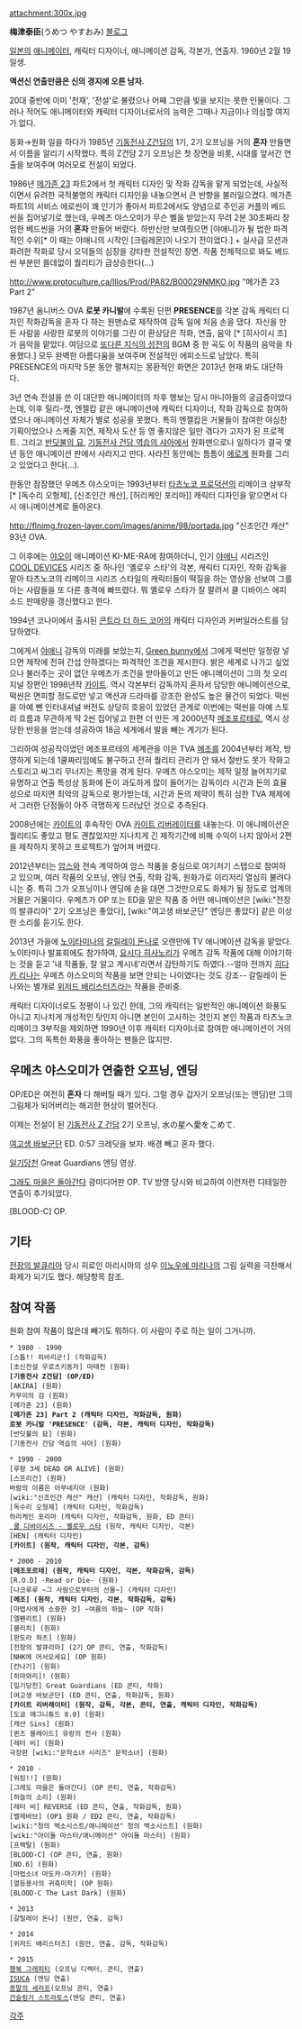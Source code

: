 attachment:300x.jpg

'''梅津泰臣'''(うめつ やすおみ)
[http://nailwonder.blog44.fc2.com/ 블로그]

[[일본]]의 [[애니메이터]], 캐릭터 디자이너, 애니메이션 감독, 각본가, 연출자. 1960년 2월 19일생.

'''액션신 연출만큼은 신의 경지에 오른 남자.'''

20대 중반에 이미 '천재', '전설'로 불렸으나 어째 그만큼 빛을 보지는 못한 인물이다. 그러나 적어도 애니메이터와 캐릭터 디자이너로서의 능력은 그때나 지금이나 의심할 여지가 없다.

동화→원화 일을 하다가 1985년 [[기동전사 Z건담]]의 1기, 2기 오프닝을 거의 '''혼자''' 만들면서 이름을 알리기 시작했다. 특히 Z건담 2기 오프닝은 첫 장면을 비롯, 시대를 앞서간 연출을 보여주며 여러모로 전설이 되었다.

1986년 [[메가존 23]] 파트2에서 첫 캐릭터 디자인 및 작화 감독을 맡게 되었는데, 사실적이면서 유려한 국적불명의 캐릭터 디자인을 내놓으면서 큰 반향을 불러일으켰다. 메가존 파트1의 서비스 에로씬이 꽤 인기가 좋아서 파트2에서도 양념으로 주인공 커플의 베드씬을 집어넣기로 했는데, 우메츠 야스오미가 무슨 삘을 받았는지 무려 2분 30초짜리 장엄한 베드씬을 거의 '''혼자''' 만들어 버렸다. 하반신만 보여줬으면 [야애니]가 될 법한 파격적인 수위[* 이 때는 야애니의 시작인 [크림레몬]이 나오기 전이었다.] + 실사급 모션과 화려한 작화로 당시 오덕들의 심장을 강타한 전설적인 장면. 작품 전체적으로 봐도 베드씬 부분만 쓸데없이 퀄리티가 급상승한다(...)

http://www.protoculture.ca/Illos/Prod/PA82/B00029NMKO.jpg
"메가존 23 Part 2"

1987년 옴니버스 OVA '''로봇 카니발'''에 수록된 단편 '''PRESENCE'''를 각본 감독 캐릭터 디자인 작화감독을 혼자 다 하는 원맨쇼로 제작하여 감독 일에 처음 손을 댔다. 자신을 만든 사람을 사랑한 로봇의 이야기를 그린 이 환상담은 작화, 연출, 음악 [* [히사이시 조]가 음악을 맡았다. 여담으로 [[또다른 지식의 성전]]의 BGM 중 한 곡도 이 작품의 음악을 차용했다.] 모두 완벽한 아름다움을 보여주며 전설적인 에피소드로 남았다. 특히 PRESENCE의 마지막 5분 동안 펼쳐지는 몽환적인 화면은 2013년 현재 봐도 대단하다.

3년 연속 전설을 쓴 이 대단한 애니메이터의 차후 행보는 당시 마니아들의 궁금증이었다는데, 이후 릴리-캣, 엔젤캅 같은 애니메이션에 캐릭터 디자이너, 작화 감독으로 참여하였으나 애니메이션 자체가 별로 성공을 못했다. 특히 엔젤캅은 거물들이 참여한 야심찬 기획이었으나 스케줄 지연, 제작사 도산 등 영 좋지않은 일만 겪다가 고자가 된 프로젝트. 그리고 [[반딧불의 묘]], [[기동전사 건담 역습의 샤아]]에서 원화맨으로나 일하다가 결국 몇 년 동안 애니메이션 판에서 사라지고 만다. 사라진 동안에는 틈틈이 [[에로게]] 원화를 그리고 있었다고 한다(...).

한동안 잠잠했던 우메츠 야스오미는 1993년부터 [[타츠노코 프로덕션]]의 리메이크 삼부작[* [독수리 오형제], [신조인간 캐산], [허리케인 포리마]] 캐릭터 디자인을 맡으면서 다시 애니메이션계로 돌아온다. 

http://flnimg.frozen-layer.com/images/anime/98/portada.jpg
"신조인간 캐산" 93년 OVA.

그 이후에는 [[야오이]] 애니메이션 KI-ME-RA에 참여하더니, 인기 [[야애니]] 시리즈인 [[COOL DEVICES]] 시리즈 중 하나인 '옐로우 스타'의 각본, 캐릭터 디자인, 작화 감독을 맡아 타츠노코의 리메이크 시리즈 스타일의 캐릭터들이 떡질을 하는 영상을 선보여 그를 아는 사람들을 또 다른 충격에 빠뜨렸다. 뭐 옐로우 스타가 잘 팔려서 쿨 디바이스 에피소드 판매량을 갱신했다고 한다. 

1994년 코나미에서 출시된 [[콘트라 더 하드 코어]]의 캐릭터 디자인과 커버일러스트를 담당하였다.

그에게서 [[야애니]] 감독의 미래를 보았는지,  [[Green bunny]]에서 그에게 떡씬만 일정량 넣으면 제작에 전혀 간섭 안하겠다는 파격적인 조건을 제시한다. 밝은 세계로 나가고 싶었으나 불러주는 곳이 없던 우메츠가 조건을 받아들이고 만든 애니메이션이 그의 첫 오리지널 장편인 1998년작 [[카이트]]. 역시 각본부터 감독까지 혼자서 담당한 애니메이션으로, 떡씬은 면피할 정도로만 넣고 액션과 드라마를 강조한 완성도 높은 물건이 되었다. 떡씬을 아예 뺀 인터내셔널 버전도 상당히 호응이 있었던 관계로 이번에는 떡씬을 아예 스토리 흐름과 무관하게 딱 2씬 집어넣고 한편 더 만든 게 2000년작 [[메조포르테]]로, 역시 상당한 반응을 얻는데 성공하여 18금 세계에서 발을 빼는 계기가 된다.

그리하여 성공작이었던 메조포르테의 세계관을 이은 TVA [[메조]]를 2004년부터 제작, 방영하게 되는데 1쿨짜리임에도 불구하고 전혀 퀄리티 관리가 안 돼서 절반도 못가 작화고 스토리고 싸그리 무너지는 폭망을 겪게 된다. 우메츠 야스오미는 제작 일정 늘어지기로 유명하고 연출 특성상 동화에 돈이 과도하게 많이 들어가는 감독이라 시간과 돈의 효율성으로 따지면 최악의 감독으로 평가받는데, 시간과 돈의 제약이 특히 심한 TVA 체제에서 그러한 단점들이 아주 극명하게 드러났던 것으로 추측된다.

2008년에는 [[카이트]]의 후속작인 OVA [[카이트 리버레이터]]를 내놓는다. 이 애니메이션은 퀄리티도 좋았고 평도 괜찮았지만 지나치게 긴 제작기간에 비해 수익이 나지 않아서 2편을 제작하지 못하고 프로젝트가 엎어져 버렸다.

2012년부터는 [[암스]]와 전속 계약하여 암스 작품을 중심으로 여기저기 스탭으로 참여하고 있으며, 여러 작품의 오프닝, 엔딩 연출, 작화 감독, 원화가로 이리저리 열심히 불려다니는 중. 특히 그가 오프닝이나 엔딩에 손을 대면 그것만으로도 화제가 될 정도로 업계의 거물은 거물이다. 우메츠가 OP 또는 ED을 맡은 작품 중 어떤 애니메이션은 [wiki:"전장의 발큐리아" 2기 오프닝은 좋았다], [wiki:"여고생 바보군단" 엔딩은 좋았다] 같은 이상한 소리를 듣기도 한다.

2013년 가을에 [[노이타미나]]의 [[갈릴레이 돈나]]로 오랜만에 TV 애니메이션 감독을 맡았다. 노이타미나 발표회에도 참가하여, [[요시다 히사노리]]가 우메츠 감독 작품에 대해 이야기하는 것을 듣고 '내 작품들, 잘 알고 계시네'라면서 감탄하기도 하였다.--얼마 전까지 [[히다카 리나]]는 우메츠 야스오미의 작품을 보면 안되는 나이였다는 것도 강조-- 갈릴레이 돈나와는 별개로 [[위저드 배리스터즈]]라는 작품을 준비중. 

캐릭터 디자이너로도 정평이 나 있긴 한데, 그의 캐릭터는 일반적인 애니메이션 화풍도 아니고 지나치게 개성적인 탓인지 아니면 본인이 고사하는 것인지 본인 작품과 타츠노코 리메이크 3부작을 제외하면 1990년 이후 캐릭터 디자이너로 참여한 애니메이션이 거의 없다. 그의 독특한 화풍을 좋아하는 팬들은 많지만.

== 우메츠 야스오미가 연출한 오프닝, 엔딩 ==
OP/ED은 여전히 '''혼자''' 다 해버릴 때가 있다. 그럴 경우 갑자기 오프닝(또는 엔딩)만 그의 그림체가 되어버리는 해괴한 현상이 벌어진다.

{{{#!html
<object classid='clsid:d27cdb6e-ae6d-11cf-96b8-444553540000' codebase='http://download.macromedia.com/pub/shockwave/cabs/flash/swflash.cab#version=9,0,0,0'  id='NFPlayer82905' width='499' height='408'><param name='movie' value='http://serviceapi.nmv.naver.com/flash/NFPlayer.swf?vid=FB1A979DF8A941699F055508428F425CE66C&outKey=V1291717fa27038a737670849a576c0ce976bca4e7df3fe22dc490849a576c0ce976b' /><param name='wmode' value='transparent' /><param name='allowScriptAccess' value='always' /><param name='allowFullScreen' value='true' /><embed src='http://serviceapi.nmv.naver.com/flash/NFPlayer.swf?vid=FB1A979DF8A941699F055508428F425CE66C&outKey=V1291717fa27038a737670849a576c0ce976bca4e7df3fe22dc490849a576c0ce976b' wmode='transparent' width='499' height='408' allowScriptAccess='always' name='NFPlayer82905' id='NFPlayer82905' allowFullScreen='true' type='application/x-shockwave-flash' /></object>
}}}
이제는 전설이 된 [[기동전사 Z 건담]] 2기 오프닝, 水の星へ愛をこめて.

{{{#!html
<iframe width="560" height="349" src="http://www.youtube.com/embed/5lnRFheVDEQ" frameborder="0" allowfullscreen></iframe>}}}
[[여고생 바보군단]] ED. 0:57 크레딧을 보자. 배경 빼고 혼자 했다.

{{{#!html
<iframe src="http://www.metacafe.com/embed/2595051/" width="540" height="304" allowFullScreen frameborder=0></iframe>}}}
[[일기당천]] Great Guardians 엔딩 영상.

{{{#!html
<iframe width="560" height="315" src="http://www.youtube.com/embed/UpuwLex5S5s" frameborder="0" allowfullscreen></iframe>}}}
[[그래도 마을은 돌아간다]] 광미디어판 OP. TV 방영 당시와 비교하여 이런저런 디테일한 연출이 추가되었다.

{{{#!HTML
<object classid='clsid:d27cdb6e-ae6d-11cf-96b8-444553540000' codebase='http://download.macromedia.com/pub/shockwave/cabs/flash/swflash.cab#version=9,0,0,0'  id='NFPlayer95090' width='500' height='408'><param name='movie' value='http://serviceapi.nmv.naver.com/flash/NFPlayer.swf?vid=C04C69E16701838DB08E75A0012267CFD449&outKey=V124b760077e800530073dee11d67f75bd0886d47d91efdd4ccafdee11d67f75bd088' /><param name='wmode' value='transparent' /><param name='allowScriptAccess' value='always' /><param name='allowFullScreen' value='true' /><embed src='http://serviceapi.nmv.naver.com/flash/NFPlayer.swf?vid=C04C69E16701838DB08E75A0012267CFD449&outKey=V124b760077e800530073dee11d67f75bd0886d47d91efdd4ccafdee11d67f75bd088' wmode='transparent' width='500' height='408' allowScriptAccess='always' name='NFPlayer95090' id='NFPlayer95090' allowFullScreen='true' type='application/x-shockwave-flash' /></object>
}}}
[BLOOD-C] OP.

== 기타 ==
[[전장의 발큐리아]] 당시 히로인 아리시아의 성우 [[이노우에 마리나]]의 그림 실력을 극찬해서 화제가 되기도 했다. 해당항목 참조.

== 참여 작품 ==
원화 참여 작품이 많은데 빼기도 뭐하다. 이 사람이 주로 하는 일이 그거니까.

 * 1980 - 1990
 [스톱!! 히바리군!] (작화감독)
 [초신전설 우로츠키동자] 마태전 (원화)
 '''[기동전사 Z건담] (OP/ED)'''
 [AKIRA] (원화)
 카무이의 검 (원화)
 [메가존 23] (원화)
 '''[메가존 23] Part 2 (캐릭터 디자인, 작화감독, 원화)'''
 '''로봇 카니발 'PRESENCE' (감독, 각본, 캐릭터 디자인, 작화감독)'''
 [반딧불의 묘] (원화)
 [기동전사 건담 역습의 샤아] (원화)

 * 1990 - 2000
 [루팡 3세 DEAD OR ALIVE] (원화)
 [스프리건] (원화)
 바람의 이름은 아무네지아 (원화)
 [wiki:"신조인간 캐산" 캐산] (캐릭터 디자인, 작화감독, 원화)
 [독수리 오형제] (캐릭터 디자인, 작화감독)
 허리케인 포리마 (캐릭터 디자인, 작화감독, 원화, ED 콘티)
 [[COOL DEVICES| 쿨 디바이시즈 - 옐로우 스타]] (원작, 캐릭터 디자인, 각본)
 [HEN] (캐릭터 디자인)
 '''[카이트] (원작, 캐릭터 디자인, 각본, 감독)'''

 * 2000 - 2010
 '''[메조포르테] (원작, 캐릭터 디자인, 각본, 작화감독, 감독)'''
 [R.O.D] -Read or Die- (원화)
 [나코루루 ~그 사람으로부터의 선물~] (캐릭터 디자인)
 '''[메조] (원작, 캐릭터 디자인, 각본, 작화감독, 감독)'''
 [마법사에게 소중한 것] ~여름의 하늘~ (OP 작화)
 [엘펜리트] (원화)
 [블리치] (원화)
 [판도라 하츠] (원화)
 [전장의 발큐리아] (2기 OP 콘티, 연출, 작화감독)
 [NHK에 어서오세요] (OP 원화)
 [칸나기] (원화)
 [히마와리]! (원화)
 [일기당천] Great Guardians (ED 콘티, 작화)
 [여고생 바보군단] (ED 콘티, 연출, 작화감독, 원화)
 '''[카이트 리버레이터] (원작, 감독, 각본, 콘티, 연출, 캐릭터 디자인, 작화감독)'''
 [도쿄 매그니튜드 8.0] (원화)
 [캐산 Sins] (원화)
 [퀸즈 블레이드] 유랑의 전사 (원화)
 [레터 비] (원화)
 극장판 [wiki:"문학소녀 시리즈" 문학소녀] (원화)

 * 2010 -
 [워킹!!] (원화)
 [그래도 마을은 돌아간다] (OP 콘티, 연출, 작화감독)
 [하늘의 소리] (원화)
 [레터 비] REVERSE (ED 콘티, 연출, 작화감독, 원화)
 [벨제바브] (OP1 원화 / ED2 콘티, 연출, 작화감독)
 [wiki:"청의 엑소시스트/애니메이션" 청의 엑소시스트] (원화)
 [wiki:"아이돌 마스터/애니메이션" 아이돌 마스터] (원화)
 [프랙탈] (원화)
 [BLOOD-C] (OP 콘티, 연출, 원화)
 [NO.6] (원화)
 [마법소녀 마도카☆마기카] (원화)
 [열등용사의 귀축미학] (OP 원화)
 [BLOOD-C The Last Dark] (원화)

 * 2013
 [갈릴레이 돈나] (원안, 연출, 감독)

 * 2014
 [위저드 배리스터즈] (원안, 연출, 감독, 작화감독)

 * 2015
 [[행복 그래피티]] (오프닝 디렉터, 콘티, 연출)
 [[ISUCA]] (엔딩 연출)
 [[종말의 세라프]](오프닝 콘티, 연출)
 [[건슬링거 스트라토스]](엔딩 콘티, 연출)

[[각주]]
